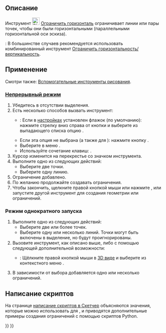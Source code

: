 <languages/>

{{Docnav/ru
|[[Sketcher_ConstrainHorVer/ru|Ограничить горизонтальность/вертикальность]]
|[[Sketcher_ConstrainVertical/ru|Ограничить вертикаль]]
|[[Sketcher_Workbench/ru|Скетчер]]
|IconL=Sketcher_ConstrainHorVer.svg
|IconR=Sketcher_ConstrainVertical.svg
|IconC=Workbench_Sketcher.svg
}}

{{GuiCommand/ru
|Name =Sketcher ConstrainHorizontal
|Name/ru=Скетчер Ограничить горизонталь
|MenuLocation=Эскиз → Ограничения эскиза → Ограничить горизонталь
|Workbenches=[[Sketcher_Workbench/ru|Скетчер]]
|Shortcut={{KEY|H}}
|SeeAlso=[[Sketcher_ConstrainHorVer/ru|Скетчер Ограничить горизонтальность/вертикальность]], [[Sketcher_ConstrainVertical/ru|Скетчер Ограничить вертикаль]]
}}

<span id="Description"></span>
== Описание ==

Инструмент [[Image:Sketcher_ConstrainHorizontal.svg|24px]] [[Sketcher_ConstrainHorizontal/ru|Ограничить горизонталь]] ограничивает линии или пары точек, чтобы они были горизонтальными (параллельными горизонтальной оси эскиза).

{{Version/ru|1.0}}: В большинстве случаев рекомендуется использовать комбинированный инструмент [[Sketcher_ConstrainHorVer/ru|Ограничить горизонтальность/вертикальность]].

<span id="Usage"></span>
== Применение ==

Смотри также: [[Sketcher_Workbench/ru#Drawing_aids|Вспомогательные инструменты рисования]].

<span id="Continue_mode"></span>
=== [[Sketcher_Workbench/ru#Continue_modes|Непрерывный режим]] ===

# Убедитесь в отсутствии выделения.
# Есть несколько способов вызвать инструмент:
#* {{Version|1.0}}: Если в [[Sketcher_Preferences/ru#General|настройках]] установлен флажок {{MenuCommand|Автоматический инструмент для горизонтального/вертикального}} (по умолчанию): нажмите стрелку вниз справа от кнопки {{Button|[[Image:Sketcher_ConstrainHorVer.svg||x16px]][[Image:Toolbar_flyout_arrow.svg|x16px]]}} и выберите из выпадающего списка опцию {{MenuCommand|[[Image:Sketcher_ConstrainHorizontal.svg|16px]] Ограничить горизонталь}}.
#* Если эта опция не выбрана (а также для {{VersionMinus|0.21}}): нажмите кнопку {{Button|[[Image:Sketcher_ConstrainHorizontal.svg|16px]] [[Sketcher_ConstrainHorizontal/ru|Ограничить горизонталь]]}}.
#* Выберите в меню {{MenuCommand|Эскиз → Ограничения эскиза → [[Image:Sketcher_ConstrainHorizontal.svg|16px]] Ограничить горизонталь}}.
#* Используйте сочетание клавиш: {{KEY|H}}.
# Курсор изменится на перекрестье со значком инструмента.
# Выполните одно из следующих действий:
#* Выберите две точки.
#* Выберите одну линию.
# Ограничение добавлено.
# По желанию продолжайте создавать ограничения.
# Чтобы закончить, щелкните правой кнопкой мыши или нажмите {{KEY|Esc}}, или запустите другой инструмент для создания геометрии или ограничений.

<span id="Run-once_mode"></span>
=== Режим однократного запуска ===

# Выполните одно из следующих действий:
#* Выберите две или более точек.
#* Выберите одну или несколько линий. Точки могут быть включены в выделение, но будут проигнорированы.
# Вызовите инструмент, как описано выше, либо с помощью следующей дополнительной возможности:
#* {{Version/ru|1.0}}: Щёлкните правой кнопкой мыши в [[3D_view/ru|3D виде]] и выберите из контекстного меню {{MenuCommand|[[Image:Sketcher_ConstrainHorizontal.svg|16px]] Ограничить горизонталь}}.
# В зависимости от выбора добавляется одно или несколько ограничений.

<span id="Scripting"></span>
== Написание скриптов ==

{{Code|code=Sketch.addConstraint(Sketcher.Constraint('Horizontal', Line))}}

На странице [[Sketcher_scripting/ru|написание скриптов в Скетчер]] объясняются значения, которые можно использовать для {{incode|Line}}, и приводятся дополнительные примеры создания ограничений c помощью скриптов Python.


{{Docnav/ru
|[[Sketcher_ConstrainHorVer/ru|Ограничить горизонтальность/вертикальность]]
|[[Sketcher_ConstrainVertical/ru|Ограничить вертикаль]]
|[[Sketcher_Workbench/ru|Скетчер]]
|IconL=Sketcher_ConstrainHorVer.svg
|IconR=Sketcher_ConstrainVertical.svg
|IconC=Workbench_Sketcher.svg
}}

{{Sketcher_Tools_navi{{#translation:}}}}
{{Userdocnavi{{#translation:}}}}